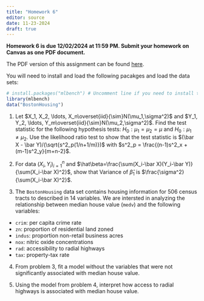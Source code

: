 ```yaml
---
title: "Homework 6"
editor: source
date: 11-23-2024
draft: true
---
```


**Homework 6 is due 12/02/2024 at 11:59 PM. Submit your homework on Canvas as one PDF document.**

The PDF version of this assignment can be found [here](hw6.pdf).

You will need to install and load the following pacakges and load the data sets:

```r
# install.packages("mlbench") # Uncomment line if you need to install the package.
library(mlbench)
data("BostonHousing")
```


1.  Let $X_1, X_2, \ldots, X_n\overset{iid}{\sim}N(\mu_1,\sigma^2)$ and $Y_1, Y_2, \ldots, Y_m\overset{iid}{\sim}N(\mu_2,\sigma^2)$. Find the test statistic for the following hypothesis tests: $H_0: \mu_1=\mu_2=\mu$ and $H_0: \mu_1\ne\mu_2$. Use the likelihood ratio test to show that the test statistic is $(\bar X - \bar Y)/(\sqrt{s^2_p(1/n+1/m)})$ with $s^2_p = \frac{(n-1)s^2_x + (m-1)s^2_y}{m+n-2}$.


2. For data $(X_i,Y_i)^n_{i=1}$ and $\hat\beta=\frac{\sum(X_i-\bar X)(Y_i-\bar Y)}{\sum(X_i-\bar X)^2}$, show that Variance of $\hat\beta_1$ is $\frac{\sigma^2}{\sum(X_i-\bar X)^2}$.

3. The `BostonHousing` data set contains housing information for 506 census tracts to described in 14 variables. We are intersted in analyzing the relationship between median house value (`medv`) and the following variables:

- `crim`: per capita crime rate
- `zn`: proportion of residential land zoned
- `indus`: proportion non-retail business acres
- `nox`: nitric oxide concentrations
- `rad`: accessibility to radial highways
- `tax`: property-tax rate


4. From problem 3, fit a model without the variables that were not significantly associated with median house value.

5. Using the model from problem 4, interpret how access to radial highways is associated with median house value.
